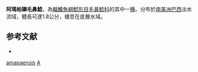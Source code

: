 {{Speciesbox
| taxon = Ammoglanis amapaensis
| binomial_authority = [[Mattos|Mattos]], [[Costa|Costa]] & [[Gama|Gama]], 2008
| status = NE
| status_system = IUCN3.1
}}

'''阿瑪帕礫毛鼻鯰'''，為[[輻鰭魚綱|輻鰭魚綱]][[鯰形目|鯰形目]][[毛鼻鯰科|毛鼻鯰科]]的其中一[[種|種]]。分布於[[南美洲|南美洲]][[巴西|巴西]]淡水流域，體長可達1.8公分，棲息在底層水域。

==参考文献==
*{{FishBase_species|genus=Ammoglanis|species=amapaensis|year=2014|month=10}}

{{鯰形目小作品}}

{{Taxonbar}}
[[Category:礫毛鼻鯰屬|amapaensis]]
[[Category:2008年描述的鱼类|A]]
